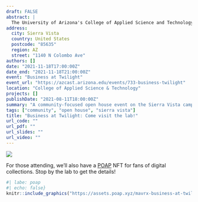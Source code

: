 ```yaml
---
draft: FALSE
abstract: |
  The University of Arizona's College of Applied Science and Technology is partnering with the Sierra Vista Chamber of Commerce to host an evening on our campus for building relationships through networking with chamber members, University of Arizona faculty and staff, and other community leaders. The MA{VR}X Lab is participating, exhibiting a range of augmented, virtual, and extended reality experiences. Visitors will have the opportunity to fly over Mt. Fuji in Japan, get up close and personal with a blue whale, hold Jupiter in their hands, paint graffiti in thin air, and box in Egypt. 
address:
  city: Sierra Vista
  country: United States
  postcode: "85635"
  region: AZ
  street: "1140 N Colombo Ave"
authors: []
date: "2021-11-18T17:00:00Z"
date_end: "2021-11-18T21:00:00Z"
event: "Business at Twilight"
event_url: "https://azcast.arizona.edu/events/733-business-twilight"
location: "College of Applied Science & Technology"
projects: []
publishDate: "2021-08-11T18:00:00Z"
summary: "A community-focused open house event on the Sierra Vista campus."
tags: ["community", "open house", "sierra vista"]
title: "Business at Twilight: Come visit the lab!"
url_code: ""
url_pdf: ""
url_slides: ""
url_video: ""
---
```


![](featured.jpeg)

For those attending, we'll also have a [POAP](https://app.poap.xyz/admin/events/mavrx-business-at-twilight-2021-2021) NFT for fans of digital collections. Stop by the lab to get the details!

```r
#| labe: poap
#| echo: false}
knitr::include_graphics("https://assets.poap.xyz/mavrx-business-at-twilight-2021-2021-logo-1636475019436.png")
```